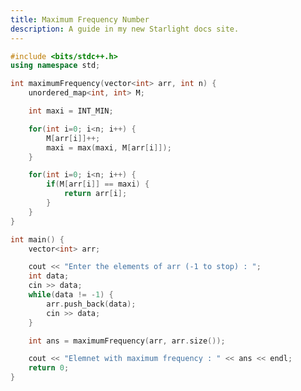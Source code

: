 ```yaml
---
title: Maximum Frequency Number
description: A guide in my new Starlight docs site.
---
```


```c++
#include <bits/stdc++.h>
using namespace std;

int maximumFrequency(vector<int> arr, int n) {
    unordered_map<int, int> M;

    int maxi = INT_MIN;

    for(int i=0; i<n; i++) {
        M[arr[i]]++;
        maxi = max(maxi, M[arr[i]]);
    }

    for(int i=0; i<n; i++) {
        if(M[arr[i]] == maxi) {
            return arr[i];
        }
    }
}

int main() {
    vector<int> arr;

    cout << "Enter the elements of arr (-1 to stop) : ";
    int data;
    cin >> data;
    while(data != -1) {
        arr.push_back(data);
        cin >> data;
    }

    int ans = maximumFrequency(arr, arr.size());

    cout << "Elemnet with maximum frequency : " << ans << endl;
    return 0;
}
```